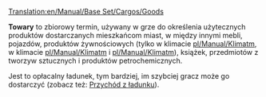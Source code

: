 [[Translation:en/Manual/Base Set/Cargos/Goods]]

{{pl/Manual/Base Set/Cargos/Ładunek|name=Towary
|image=en/Manual/Base Set/Cargos/Goods.png
|produced=[[pl/Manual/Base Set/Industries/Rafineria|Rafineria]] (Umiarkowany, Tropikalny i Arktyczny),<br> [[pl/Manual/Base Set/Industries/Fabryka|Fabryka]] (Umiarkowany i Tropikalny),<br>  [[pl/Manual/Base Set/Industries/Tartak|Tartak]] (Umiarkowany i Arktyczny),<br> [[pl/Manual/Base Set/Industries/Drukarnia|Drukarnia]] (tylko Arktyczny)
|accepted=[[pl/Archive/Unmapped/Domy|Domy]]
}}

'''Towary''' to zbiorowy termin, używany w grze do określenia użytecznych produktów dostarczanych mieszkańcom miast, w między innymi mebli, pojazdów, produktów żywnościowych (tylko w klimacie [[pl/Manual/Klimat]]m, w klimacie [[pl/Manual/Klimat]]m i [[pl/Manual/Klimat]]m), książek, przedmiotów z tworzyw sztucznych i produktów petrochemicznych. 

Jest to opłacalny ładunek, tym bardziej, im szybciej gracz może go dostarczyć (zobacz też: [[pl/Manual/Game Mechanics/Przychód za ładunek|Przychód z ładunku]]).

{{pl/Manual/Navbox Ładunek}}